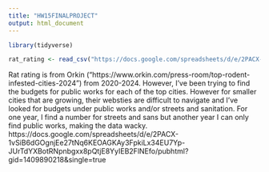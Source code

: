 ```yaml
---
title: "HW15FINALPROJECT"
output: html_document
---
```


```r
library(tidyverse)
```

```r
rat_rating <- read_csv("https://docs.google.com/spreadsheets/d/e/2PACX-1vSiB6dGOgnjEe27tNq6KEOAGKAy3FpkiLx34EU7Yp-JUrTdYXBotRNpnbgxx8pQtjE8YyIEB2FlNEfo/pubhtml?gid=0&single=true")
```
Rat rating is from Orkin ("https://www.orkin.com/press-room/top-rodent-infested-cities-2024") from 2020-2024. 
However, I've been trying to find the budgets for public works for each of the top cities. However for smaller cities that are growing, their websties are difficult to navigate and I've looked for budgets under public works and/or streets and sanitation. For one year, I find a number for streets and sans but another year I can only find public works, making the data wacky. 
https://docs.google.com/spreadsheets/d/e/2PACX-1vSiB6dGOgnjEe27tNq6KEOAGKAy3FpkiLx34EU7Yp-JUrTdYXBotRNpnbgxx8pQtjE8YyIEB2FlNEfo/pubhtml?gid=1409890218&single=true

